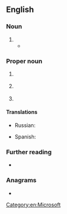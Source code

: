{{also|STs|Sts|sts|sts.|stš}}

==English==

===Noun===
{{en-noun|~}}

# {{init of|en|w:science and technology studies}}
#* {{quote-book|en|year=2012|editors=Stephen H. Cutcliffe; Carl Mitcham|title=Visions of STS: Counterpoints in Science, Technology, and Society Studies|publisher=SUNY Press|isbn=9780791491126|page=5|pageurl=https://books.google.com/books?id=9LJYJRR91mgC&lpg=PA5&dq=%22STS%22&hl=es&pg=PA5#v=onepage&q&f=false|text=In the third chapter, Lars Fuglsang, with a sketch of three general approaches to '''STS''' in relation to public policy formation, considers two versions of determinism: one in which science and technology shape society, another in which society shapes science and technology.}}

===Proper noun===
{{en-proper noun}}

# {{lb|en|space}} {{initialism of|en|w:Space Transportation System|nodot=1}} {{gloss|a [[Space Shuttle]] program run by [[NASA]].}}
# {{lb|en|software}} {{initialism of|en|SharePoint [[team|Team]] [[service|Service]]s|nodot=1}} {{gloss|the first name given to {{w|SharePoint|Microsoft SharePoint Foundation}}.}}
# {{lb|en|software}} {{initialism of|en|Spring [[tool|Tool]] [[suite|Suite]]}}

====Translations====

{{trans-top|Space Transportation System}}
* Russian: {{t|ru|МТКК}}
{{trans-mid}}
* Spanish: {{t|es|transbordador espacial|m}}
{{trans-bottom}}

{{trans-top|SharePoint Team Services}}
{{trans-mid}}
{{trans-bottom}}

===Further reading===
* {{pedia}}

===Anagrams===
* {{anagrams|en|a=sst|SST|TSS}}

[[Category:en:Microsoft]]